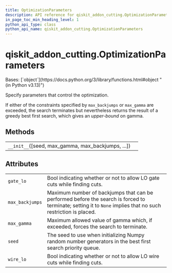 ```yaml
---
title: OptimizationParameters
description: API reference for qiskit_addon_cutting.OptimizationParameters
in_page_toc_min_heading_level: 1
python_api_type: class
python_api_name: qiskit_addon_cutting.OptimizationParameters
---
```


<span id="qiskit-addon-cutting-optimizationparameters" />

# qiskit\_addon\_cutting.OptimizationParameters

<Class id="qiskit_addon_cutting.OptimizationParameters" isDedicatedPage={true} github="https://github.com/Qiskit/qiskit-addon-cutting/tree/stable/0.9/qiskit_addon_cutting/automated_cut_finding.py" signature="OptimizationParameters(seed=None, max_gamma=1024, max_backjumps=10000, gate_lo=True, wire_lo=True)" modifiers="class">
  Bases: [`object`](https://docs.python.org/3/library/functions.html#object "(in Python v3.13)")

  Specify parameters that control the optimization.

  If either of the constraints specified by `max_backjumps` or `max_gamma` are exceeded, the search terminates but nevertheless returns the result of a greedy best first search, which gives an *upper-bound* on gamma.

  ## Methods

  |                                                      |   |
  | ---------------------------------------------------- | - |
  | `__init__`(\[seed, max\_gamma, max\_backjumps, ...]) |   |

  ## Attributes

  |                 |                                                                                                                                                              |
  | --------------- | ------------------------------------------------------------------------------------------------------------------------------------------------------------ |
  | `gate_lo`       | Bool indicating whether or not to allow LO gate cuts while finding cuts.                                                                                     |
  | `max_backjumps` | Maximum number of backjumps that can be performed before the search is forced to terminate; setting it to `None` implies that no such restriction is placed. |
  | `max_gamma`     | Maximum allowed value of gamma which, if exceeded, forces the search to terminate.                                                                           |
  | `seed`          | The seed to use when initializing Numpy random number generators in the best first search priority queue.                                                    |
  | `wire_lo`       | Bool indicating whether or not to allow LO wire cuts while finding cuts.                                                                                     |
</Class>

